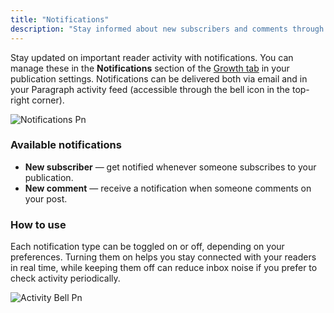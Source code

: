 ```yaml
---
title: "Notifications"
description: "Stay informed about new subscribers and comments through email & in-app notifications."
---
```


Stay updated on important reader activity with notifications. You can manage these in the **Notifications** section of the [Growth tab](https://paragraph.com/settings/publication/growth) in your publication settings. Notifications can be delivered both via email and in your Paragraph activity feed (accessible through the bell icon in the top-right corner).

![Notifications Pn](/images/notifications.png)

### **Available notifications**

- **New subscriber** — get notified whenever someone subscribes to your publication.
- **New comment** — receive a notification when someone comments on your post.

### **How to use**

Each notification type can be toggled on or off, depending on your preferences. Turning them on helps you stay connected with your readers in real time, while keeping them off can reduce inbox noise if you prefer to check activity periodically.

![Activity Bell Pn](/images/activity-bell.png)